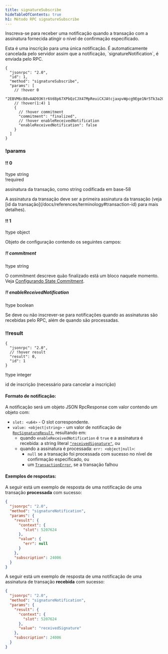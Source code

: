 ```yaml
---
title: signatureSubscribe
hideTableOfContents: true
h1: Método RPC signatureSubscribe
---
```


Inscreva-se para receber uma notificação quando a transação com a assinatura
fornecida atingir o nível de confirmação especificado.

<Callout type="warn">
  Esta é uma inscrição para uma única notificação. É automaticamente cancelada
  pelo servidor assim que a notificação, `signatureNotification`, é enviada pelo
  RPC.
</Callout>

<APIMethod>

```jsonc !!request
{
  "jsonrpc": "2.0",
  "id": 1,
  "method": "signatureSubscribe",
  "params": [
    // !hover 0
    "2EBVM6cB8vAAD93Ktr6Vd8p67XPbQzCJX47MpReuiCXJAtcjaxpvWpcg9Ege1Nr5Tk3a2GFrByT7WPBjdsTycY9b",
    // !hover(1:4) 1
    {
      // !hover commitment
      "commitment": "finalized",
      // !hover enableReceivedNotification
      "enableReceivedNotification": false
    }
  ]
}
```

### !params

#### !! 0

!type string  
!required

assinatura da transação, como string codificada em base-58

<Callout type="info">
  A assinatura da transação deve ser a primeira assinatura da transação (veja
  [id da transação](/docs/references/terminology#transaction-id) para mais
  detalhes).
</Callout>

#### !! 1

!type object

Objeto de configuração contendo os seguintes campos:

##### !! commitment

!type string

O commitment descreve quão finalizado está um bloco naquele momento. Veja
[Configurando State Commitment](/docs/rpc#configuring-state-commitment).

##### !! enableReceivedNotification

!type boolean

Se deve ou não inscrever-se para notificações quando as assinaturas são
recebidas pelo RPC, além de quando são processadas.

### !!result

```jsonc !response
{
  "jsonrpc": "2.0",
  // !hover result
  "result": 0,
  "id": 1
}
```

!type integer

id de inscrição (necessário para cancelar a inscrição)

</APIMethod>

#### Formato de notificação:

A notificação será um objeto JSON RpcResponse com valor contendo um objeto com:

- `slot: <u64>` - O slot correspondente.
- `value: <object|string>` - um valor de notificação de
  [`RpcSignatureResult`](https://github.com/solana-labs/solana/blob/6d28fd455b07e3557fc6c0c3ddf3ba03e3fe8482/rpc-client-api/src/response.rs#L265-L268),
  resultando em:
  - quando `enableReceivedNotification` é `true` e a assinatura é recebida: a
    string literal
    [`"receivedSignature"`](https://github.com/solana-labs/solana/blob/6d28fd455b07e3557fc6c0c3ddf3ba03e3fe8482/rpc-client-api/src/response.rs#L286-L288),
    ou
  - quando a assinatura é processada: `err: <object|null>`:
    - `null` se a transação foi processada com sucesso no nível de confirmação
      especificado, ou
    - um
      [`TransactionError`](https://github.com/solana-labs/solana/blob/6d28fd455b07e3557fc6c0c3ddf3ba03e3fe8482/sdk/src/transaction/error.rs#L15-L164),
      se a transação falhou

#### Exemplos de respostas:

A seguir está um exemplo de resposta de uma notificação de uma transação
**processada** com sucesso:

```json
{
  "jsonrpc": "2.0",
  "method": "signatureNotification",
  "params": {
    "result": {
      "context": {
        "slot": 5207624
      },
      "value": {
        "err": null
      }
    },
    "subscription": 24006
  }
}
```

A seguir está um exemplo de resposta de uma notificação de uma assinatura de
transação **recebida** com sucesso:

```json
{
  "jsonrpc": "2.0",
  "method": "signatureNotification",
  "params": {
    "result": {
      "context": {
        "slot": 5207624
      },
      "value": "receivedSignature"
    },
    "subscription": 24006
  }
}
```
